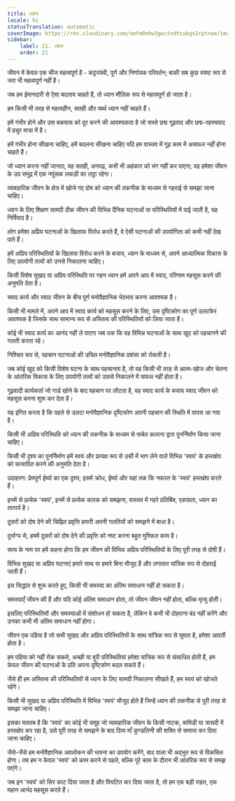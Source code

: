 ```yaml
---
title: ध्यान
locale: hi
statusTranslation: automatic
coverImage: https://res.cloudinary.com/xmfm6mhw3gwctndtcubgx2rptnae/image/upload/v1741354419/small_cover_la_gran_rebelion_28716e29d2.webp
sidebar:
    label: 21. ध्यान
    order: 21
---
```

जीवन में केवल एक चीज महत्वपूर्ण है - कट्टरपंथी, पूर्ण और निर्णायक परिवर्तन; बाकी सब कुछ स्पष्ट रूप से जरा भी महत्वपूर्ण नहीं है।

जब हम ईमानदारी से ऐसा बदलाव चाहते हैं, तो ध्यान मौलिक रूप से महत्वपूर्ण हो जाता है।

हम किसी भी तरह से महत्वहीन, सतही और व्यर्थ ध्यान नहीं चाहते हैं।

हमें गंभीर होने और उस बकवास को दूर करने की आवश्यकता है जो सस्ते छद्म गूढ़वाद और छद्म-रहस्यवाद में प्रचुर मात्रा में है।

हमें गंभीर होना सीखना चाहिए, हमें बदलना सीखना चाहिए यदि हम वास्तव में गूढ़ काम में असफल नहीं होना चाहते हैं।

जो ध्यान करना नहीं जानता, वह सतही, अनपढ़, कभी भी अहंकार को भंग नहीं कर पाएगा; वह हमेशा जीवन के उग्र समुद्र में एक नपुंसक लकड़ी का लट्ठा रहेगा।

व्यावहारिक जीवन के क्षेत्र में खोजे गए दोष को ध्यान की तकनीक के माध्यम से गहराई से समझा जाना चाहिए।

ध्यान के लिए शिक्षण सामग्री ठीक जीवन की विभिन्न दैनिक घटनाओं या परिस्थितियों में पाई जाती है, यह निर्विवाद है।

लोग हमेशा अप्रिय घटनाओं के खिलाफ विरोध करते हैं, वे ऐसी घटनाओं की उपयोगिता को कभी नहीं देख पाते हैं।

हमें अप्रिय परिस्थितियों के खिलाफ विरोध करने के बजाय, ध्यान के माध्यम से, अपने आध्यात्मिक विकास के लिए उपयोगी तत्वों को उनसे निकालना चाहिए।

किसी विशेष सुखद या अप्रिय परिस्थिति पर गहन ध्यान हमें अपने आप में स्वाद, परिणाम महसूस करने की अनुमति देता है।

स्वाद कार्य और स्वाद जीवन के बीच पूर्ण मनोवैज्ञानिक भेदभाव करना आवश्यक है।

किसी भी मामले में, अपने आप में स्वाद कार्य को महसूस करने के लिए, उस दृष्टिकोण का पूर्ण उलटफेर आवश्यक है जिसके साथ सामान्य रूप से अस्तित्व की परिस्थितियों को लिया जाता है।

कोई भी स्वाद कार्य का आनंद नहीं ले पाएगा जब तक कि वह विभिन्न घटनाओं के साथ खुद को पहचानने की गलती करता रहे।

निश्चित रूप से, पहचान घटनाओं की उचित मनोवैज्ञानिक प्रशंसा को रोकती है।

जब कोई खुद को किसी विशेष घटना के साथ पहचानता है, तो वह किसी भी तरह से आत्म-खोज और चेतना के आंतरिक विकास के लिए उपयोगी तत्वों को उससे निकालने में सफल नहीं होता है।

गूढ़वादी कार्यकर्ता जो गार्ड खोने के बाद पहचान पर लौटता है, वह स्वाद कार्य के बजाय स्वाद जीवन को महसूस करना शुरू कर देता है।

यह इंगित करता है कि पहले से उलटा मनोवैज्ञानिक दृष्टिकोण अपनी पहचान की स्थिति में वापस आ गया है।

किसी भी अप्रिय परिस्थिति को ध्यान की तकनीक के माध्यम से सचेत कल्पना द्वारा पुनर्निर्माण किया जाना चाहिए।

किसी भी दृश्य का पुनर्निर्माण हमें स्वयं और प्रत्यक्ष रूप से उसी में भाग लेने वाले विभिन्न 'स्वयं' के हस्तक्षेप को सत्यापित करने की अनुमति देता है।

उदाहरण: प्रेमपूर्ण ईर्ष्या का एक दृश्य; इसमें क्रोध, ईर्ष्या और यहां तक कि नफरत के 'स्वयं' हस्तक्षेप करते हैं।

इनमें से प्रत्येक 'स्वयं', इनमें से प्रत्येक कारक को समझना, वास्तव में गहरे प्रतिबिंब, एकाग्रता, ध्यान का तात्पर्य है।

दूसरों को दोष देने की चिह्नित प्रवृत्ति हमारी अपनी गलतियों को समझने में बाधा है।

दुर्भाग्य से, हममें दूसरों को दोष देने की प्रवृत्ति को नष्ट करना बहुत मुश्किल काम है।

सत्य के नाम पर हमें कहना होगा कि हम जीवन की विभिन्न अप्रिय परिस्थितियों के लिए पूरी तरह से दोषी हैं।

विभिन्न सुखद या अप्रिय घटनाएं हमारे साथ या हमारे बिना मौजूद हैं और लगातार यांत्रिक रूप से दोहराई जाती हैं।

इस सिद्धांत से शुरू करते हुए, किसी भी समस्या का अंतिम समाधान नहीं हो सकता है।

समस्याएँ जीवन की हैं और यदि कोई अंतिम समाधान होता, तो जीवन जीवन नहीं होता, बल्कि मृत्यु होती।

इसलिए परिस्थितियों और समस्याओं में संशोधन हो सकता है, लेकिन वे कभी भी दोहराना बंद नहीं करेंगे और उनका कभी भी अंतिम समाधान नहीं होगा।

जीवन एक पहिया है जो सभी सुखद और अप्रिय परिस्थितियों के साथ यांत्रिक रूप से घूमता है, हमेशा आवर्ती होता है।

हम पहिया को नहीं रोक सकते, अच्छी या बुरी परिस्थितियां हमेशा यांत्रिक रूप से संसाधित होती हैं, हम केवल जीवन की घटनाओं के प्रति अपना दृष्टिकोण बदल सकते हैं।

जैसे ही हम अस्तित्व की परिस्थितियों से ध्यान के लिए सामग्री निकालना सीखते हैं, हम स्वयं को खोजते रहेंगे।

किसी भी सुखद या अप्रिय परिस्थिति में विभिन्न 'स्वयं' मौजूद होते हैं जिन्हें ध्यान की तकनीक से पूरी तरह से समझा जाना चाहिए।

इसका मतलब है कि 'स्वयं' का कोई भी समूह जो व्यावहारिक जीवन के किसी नाटक, कॉमेडी या त्रासदी में हस्तक्षेप कर रहा है, उसे पूरी तरह से समझने के बाद दिव्य माँ कुण्डलिनी की शक्ति से समाप्त कर दिया जाना चाहिए।

जैसे-जैसे हम मनोवैज्ञानिक अवलोकन की भावना का उपयोग करेंगे, बाद वाला भी अद्भुत रूप से विकसित होगा। तब हम न केवल 'स्वयं' को काम करने से पहले, बल्कि पूरे काम के दौरान भी आंतरिक रूप से समझ पाएंगे।

जब इन 'स्वयं' को सिर काट दिया जाता है और विघटित कर दिया जाता है, तो हम एक बड़ी राहत, एक महान आनंद महसूस करते हैं।

